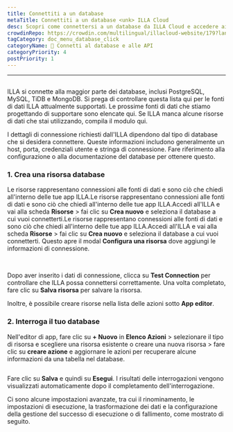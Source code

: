 ```yaml
---
title: Connettiti a un database
metaTitle: Connettiti a un database <unk> ILLA Cloud
desc: Scopri come connettersi a un database da ILLA Cloud e accedere ai dati da PostgreSQL, MySQL, TiDB e MongoDB nelle tue applicazioni.
crowdinRepo: https://crowdin.com/multilingual/illacloud-website/179?languages=it&filter=basic&value=0
tagCategory: doc_menu_database_click
categoryName: 📲 Connetti al database e alle API
categoryPriority: 4
postPriority: 1
---
```


* * *

## <h2 hidden>Connetti a un database</h2>

ILLA si connette alla maggior parte dei database, inclusi PostgreSQL, MySQL, TiDB e MongoDB. Si prega di controllare questa lista qui per le fonti di dati ILLA attualmente supportati. Le prossime fonti di dati che stiamo progettando di supportare sono elencate qui. Se ILLA manca alcune risorse di dati che stai utilizzando, compila il modulo qui.

I dettagli di connessione richiesti dall'ILLA dipendono dal tipo di database che si desidera connettere. Queste informazioni includono generalmente un host, porta, credenziali utente e stringa di connessione. Fare riferimento alla configurazione o alla documentazione del database per ottenere questo.

### 1.  Crea una risorsa database

Le risorse rappresentano connessioni alle fonti di dati e sono ciò che chiedi all'interno delle tue app ILLA.Le risorse rappresentano connessioni alle fonti di dati e sono ciò che chiedi all'interno delle tue app ILLA.Accedi all'ILLA e vai alla scheda **Risorse** > fai clic su **Crea nuovo** e seleziona il database a cui vuoi connetterti.Le risorse rappresentano connessioni alle fonti di dati e sono ciò che chiedi all'interno delle tue app ILLA.Accedi all'ILLA e vai alla scheda **Risorse** > fai clic su **Crea nuovo** e seleziona il database a cui vuoi connetterti. Questo apre il modal **Configura una risorsa** dove aggiungi le informazioni di connessione.

<img
  src='https://cdn.illacloud.com/official-website/img/docs/connect/connect-database/resources.png'
  alt=""
/>
<img
  src='https://cdn.illacloud.com/official-website/img/docs/connect/connect-database/config.png'
  alt=""
/>

Dopo aver inserito i dati di connessione, clicca su **Test Connection** per controllare che ILLA possa connettersi correttamente. Una volta completato, fare clic su **Salva risorsa** per salvare la risorsa.

Inoltre, è possibile creare risorse nella lista delle azioni sotto **App editor**.

### 2.  Interroga il tuo database

Nell'editor di app, fare clic su **+ Nuovo** in **Elenco Azioni** > selezionare il tipo di risorsa e scegliere una risorsa esistente o creare una nuova risorsa > fare clic su **creare azione** e aggiornare le azioni per recuperare alcune informazioni da una tabella nel database.

<img
  src='https://cdn.illacloud.com/official-website/img/docs/connect/connect-database/action.png'
  alt=""
/>

Fare clic su **Salva** e quindi su **Esegui**. I risultati delle interrogazioni vengono visualizzati automaticamente dopo il completamento dell'interrogazione.

Ci sono alcune impostazioni avanzate, tra cui il rinominamento, le impostazioni di esecuzione, la trasformazione dei dati e la configurazione della gestione del successo di esecuzione o di fallimento, come mostrato di seguito.

<img
  src='https://cdn.illacloud.com/official-website/img/docs/connect/connect-database/run.png'
  alt=""
/>
